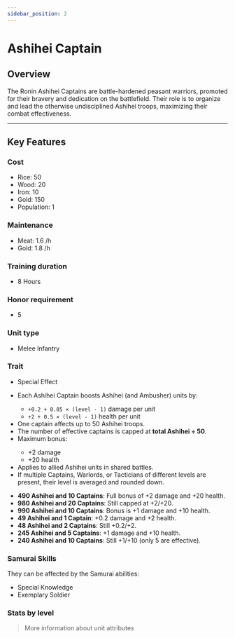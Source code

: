 ```yaml
---
sidebar_position: 2
---
```



# Ashihei Captain

## Overview

The Ronin Ashihei Captains are battle-hardened peasant warriors, promoted for their bravery and dedication on the battlefield.
Their role is to organize and lead the otherwise undisciplined Ashihei troops, maximizing their combat effectiveness.

---

## Key Features

### Cost
- Rice: 50  
- Wood: 20  
- Iron: 10  
- Gold: 150  
- Population: 1

### Maintenance
- Meat: 1.6 /h  
- Gold: 1.8 /h

### Training duration
- 8 Hours

### Honor requirement
- 5

### Unit type
- <Link to="/docs/game-concepts/military-units#melee-infantry">Melee Infantry</Link>

### Trait
- Special Effect

<Admonition type="tip" title="Special Effect – Ashihei Commanders">
  <ul>
    <li>Each Ashihei Captain boosts Ashihei (and Ambusher) units by:</li>
      <ul>
        <li><code>+0.2 + 0.05 × (level - 1)</code> damage per unit</li>
        <li><code>+2 + 0.5 × (level - 1)</code> health per unit</li>
      </ul>
    <li>One captain affects up to 50 Ashihei troops.</li>
    <li>The number of effective captains is capped at <strong>total Ashihei ÷ 50</strong>.</li>
    <li>Maximum bonus:</li>
      <ul>
        <li>+2 damage</li>
        <li>+20 health</li>
      </ul>
    <li>Applies to allied Ashihei units in shared battles.</li>
    <li>If multiple Captains, Warlords, or Tacticians of different levels are present, their level is averaged and rounded down.</li>
  </ul>
</Admonition>

<Admonition type="info" title="Examples">
  <ul>
    <li><strong>490 Ashihei and 10 Captains</strong>: Full bonus of +2 damage and +20 health.</li>
    <li><strong>980 Ashihei and 20 Captains</strong>: Still capped at +2/+20.</li>
    <li><strong>990 Ashihei and 10 Captains</strong>: Bonus is +1 damage and +10 health.</li>
    <li><strong>49 Ashihei and 1 Captain</strong>: +0.2 damage and +2 health.</li>
    <li><strong>48 Ashihei and 2 Captains</strong>: Still +0.2/+2.</li>
    <li><strong>245 Ashihei and 5 Captains</strong>: +1 damage and +10 health.</li>
    <li><strong>240 Ashihei and 10 Captains</strong>: Still +1/+10 (only 5 are effective).</li>
  </ul>
</Admonition>

### Samurai Skills  
They can be affected by the Samurai abilities:  
- <Link to="../../../samurais/knowledge-skills#special-knowledge">Special Knowledge</Link>  
- <Link to="../../../samurais/charisma-skills#exemplary-soldier">Exemplary Soldier</Link>

### Stats by level

<UnitStatsTable unitName="Ashihei Captain" />

> <Link to="../../#attributes">More information about unit attributes</Link>
